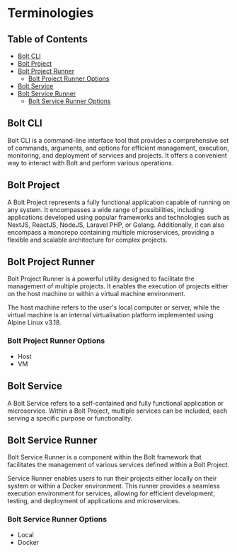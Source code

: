 
<Meta pageTitle="Terminologies | bolt-framework" description="Run Docker containers, child processes, or even encapsulate your entire project within a VM, all under one unified API." />





# Terminologies

## Table of Contents

- [Bolt CLI](#bolt-cli)
- [Bolt Project](#bolt-project)
- [Bolt Project Runner](#bolt-project-runner)
  - [Bolt Project Runner Options](#bolt-project-runner-options)
- [Bolt Service](#bolt-service)
- [Bolt Service Runner](#bolt-service-runner)
  - [Bolt Service Runner Options](#bolt-service-runner-options)

## Bolt CLI

Bolt CLI is a command-line interface tool that provides a comprehensive set of commands, arguments, and options for efficient management, execution, monitoring, and deployment of services and projects. It offers a convenient way to interact with Bolt and perform various operations.

## Bolt Project

A Bolt Project represents a fully functional application capable of running on any system. It encompasses a wide range of possibilities, including applications developed using popular frameworks and technologies such as NextJS, ReactJS, NodeJS, Laravel PHP, or Golang.
Additionally, it can also encompass a monorepo containing multiple microservices, providing a flexible and scalable architecture for complex projects.

## Bolt Project Runner

Bolt Project Runner is a powerful utility designed to facilitate the management of multiple projects. It enables the execution of projects either on the host machine or within a virtual machine environment.

The host machine refers to the user's local computer or server, while the virtual machine is an internal virtualisation platform implemented using Alpine Linux v3.18.

### Bolt Project Runner Options

- Host
- VM

## Bolt Service

A Bolt Service refers to a self-contained and fully functional application or microservice. Within a Bolt Project, multiple services can be included, each serving a specific purpose or functionality.

## Bolt Service Runner

Bolt Service Runner is a component within the Bolt framework that facilitates the management of various services defined within a Bolt Project.

Service Runner enables users to run their projects either locally on their system or within a Docker environment. This runner provides a seamless execution environment for services, allowing for efficient development, testing, and deployment of applications and microservices.

### Bolt Service Runner Options

- Local
- Docker
